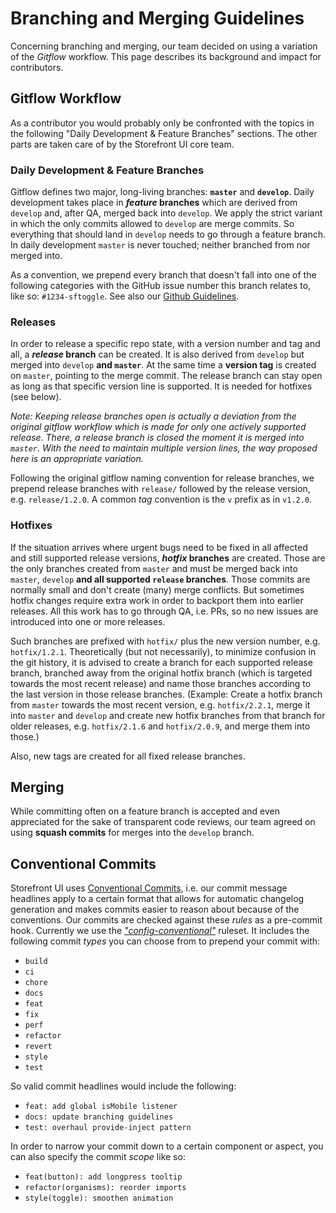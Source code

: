 
<Meta title="Contributing Guide/Guide/Branching Guidelines" />

# Branching and Merging Guidelines

Concerning branching and merging, our team decided on using a variation of the _Gitflow_ workflow. This page describes its background and impact for contributors.

## Gitflow Workflow

As a contributor you would probably only be confronted with the topics in the following "Daily Development & Feature Branches" sections. The other parts are taken care of by the Storefront UI core team.

### Daily Development & Feature Branches

Gitflow defines two major, long-living branches: **`master`** and **`develop`**.
Daily development takes place in **_feature_ branches** which are derived from `develop` and, after QA, merged back into `develop`.
We apply the strict variant in which the only commits allowed to `develop` are merge commits. So everything that should land in `develop` needs to go through a feature branch.
In daily development `master` is never touched; neither branched from nor merged into.

As a convention, we prepend every branch that doesn't fall into one of the following categories with the GitHub issue number this branch relates to, like so: `#1234-sftoggle`. See also our [Github Guidelines](github-guidelines.md#_4-create-an-issue-branch).

### Releases

In order to release a specific repo state, with a version number and tag and all, a **_release_ branch** can be created. It is also derived from `develop` but merged into `develop` **and `master`**.
At the same time a **version tag** is created on `master`, pointing to the merge commit.
The release branch can stay open as long as that specific version line is supported. It is needed for hotfixes (see below).

_Note: Keeping release branches open is actually a deviation from the original gitflow workflow which is made for only one actively supported release. There, a release branch is closed the moment it is merged into `master`. With the need to maintain multiple version lines, the way proposed here is an appropriate variation._

Following the original gitflow naming convention for release branches, we prepend release branches with `release/` followed by the release version, e.g. `release/1.2.0`. A common _tag_ convention is the `v` prefix as in `v1.2.0`.

### Hotfixes

If the situation arrives where urgent bugs need to be fixed in all affected and still supported release versions, **_hotfix_ branches** are created. Those are the only branches created from `master` and must be merged back into `master`, `develop` **and all supported `release` branches**.
Those commits are normally small and don't create (many) merge conflicts. But sometimes hotfix changes require extra work in order to backport them into earlier releases. All this work has to go through QA, i.e. PRs, so no new issues are introduced into one or more releases.

Such branches are prefixed with `hotfix/` plus the new version number, e.g. `hotfix/1.2.1`.
Theoretically (but not necessarily), to minimize confusion in the git history, it is advised to create a branch for each supported release branch, branched away from the original hotfix branch (which is targeted towards the most recent release) and name those branches according to the last version in those release branches.
(Example: Create a hotfix branch from `master` towards the most recent version, e.g. `hotfix/2.2.1`, merge it into `master` and `develop` and create new hotfix branches from that branch for older releases, e.g. `hotfix/2.1.6` and `hotfix/2.0.9`, and merge them into those.)

Also, new tags are created for all fixed release branches.

## Merging

While committing often on a feature branch is accepted and even appreciated for the sake of transparent code reviews, our team agreed on using **squash commits** for merges into the `develop` branch.

## Conventional Commits

Storefront UI uses [Conventional Commits](https://www.conventionalcommits.org/), i.e. our commit message headlines apply to a certain format that allows for automatic changelog generation and makes commits easier to reason about because of the conventions. Our commits are checked against these _rules_ as a pre-commit hook. Currently we use the [_"config-conventional"_](https://github.com/conventional-changelog/commitlint/tree/master/%40commitlint/config-conventional) ruleset. It includes the following commit _types_ you can choose from to prepend your commit with:

- `build`
- `ci`
- `chore`
- `docs`
- `feat`
- `fix`
- `perf`
- `refactor`
- `revert`
- `style`
- `test`

So valid commit headlines would include the following:

- `feat: add global isMobile listener`
- `docs: update branching guidelines`
- `test: overhaul provide-inject pattern`

In order to narrow your commit down to a certain component or aspect, you can also specify the commit _scope_ like so:

- `feat(button): add longpress tooltip`
- `refactor(organisms): reorder imports`
- `style(toggle): smoothen animation`
